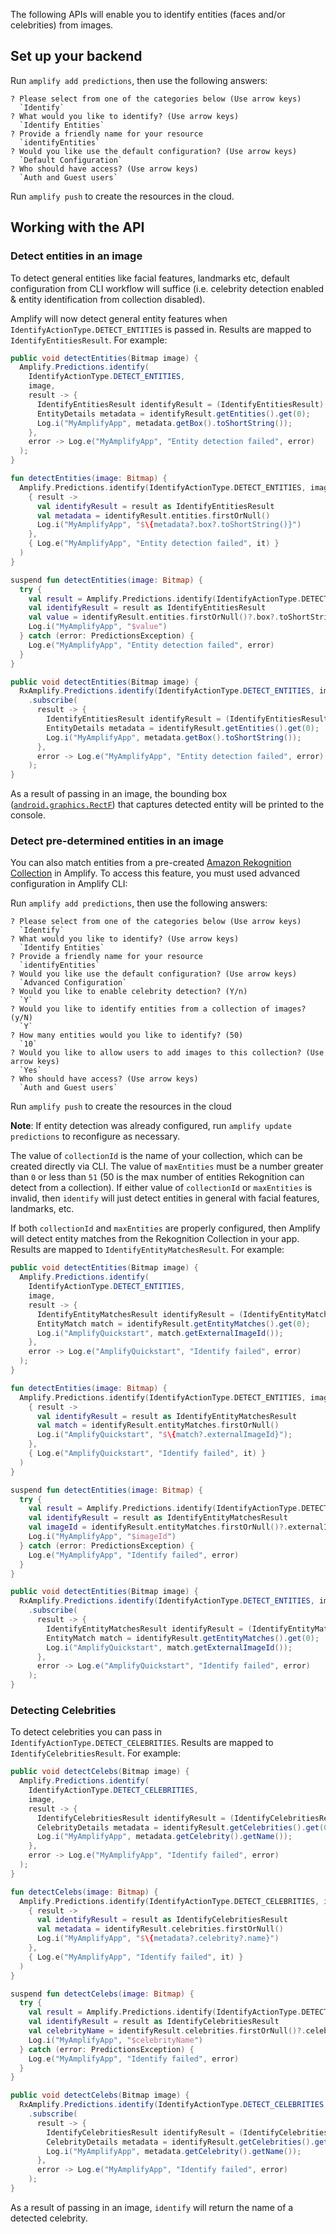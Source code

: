 The following APIs will enable you to identify entities (faces and/or celebrities) from images.

## Set up your backend

Run `amplify add predictions`, then use the following answers:

```console
? Please select from one of the categories below (Use arrow keys)
  `Identify`
? What would you like to identify? (Use arrow keys)
  `Identify Entities`
? Provide a friendly name for your resource
  `identifyEntities`
? Would you like use the default configuration? (Use arrow keys)
  `Default Configuration`
? Who should have access? (Use arrow keys)
  `Auth and Guest users`
```

Run `amplify push` to create the resources in the cloud.

## Working with the API

### Detect entities in an image

To detect general entities like facial features, landmarks etc, default configuration from CLI workflow will suffice (i.e. celebrity detection enabled & entity identification from collection disabled).

Amplify will now detect general entity features when `IdentifyActionType.DETECT_ENTITIES` is passed in. Results are mapped to `IdentifyEntitiesResult`. For example:

<BlockSwitcher>
<Block name="Java">

```java
public void detectEntities(Bitmap image) {
  Amplify.Predictions.identify(
    IdentifyActionType.DETECT_ENTITIES,
    image,
    result -> {
      IdentifyEntitiesResult identifyResult = (IdentifyEntitiesResult) result;
      EntityDetails metadata = identifyResult.getEntities().get(0);
      Log.i("MyAmplifyApp", metadata.getBox().toShortString());
    },
    error -> Log.e("MyAmplifyApp", "Entity detection failed", error)
  );
}
```

</Block>
<Block name="Kotlin - Callbacks">

```kotlin
fun detectEntities(image: Bitmap) {
  Amplify.Predictions.identify(IdentifyActionType.DETECT_ENTITIES, image,
    { result ->
      val identifyResult = result as IdentifyEntitiesResult
      val metadata = identifyResult.entities.firstOrNull()
      Log.i("MyAmplifyApp", "$\{metadata?.box?.toShortString()}")
    },
    { Log.e("MyAmplifyApp", "Entity detection failed", it) }
  )
}
```

</Block>
<Block name="Kotlin - Coroutines">

```kotlin
suspend fun detectEntities(image: Bitmap) {
  try {
    val result = Amplify.Predictions.identify(IdentifyActionType.DETECT_ENTITIES, image)
    val identifyResult = result as IdentifyEntitiesResult
    val value = identifyResult.entities.firstOrNull()?.box?.toShortString()
    Log.i("MyAmplifyApp", "$value")
  } catch (error: PredictionsException) {
    Log.e("MyAmplifyApp", "Entity detection failed", error)
  }
}
```

</Block>
<Block name="RxJava">

```java
public void detectEntities(Bitmap image) {
  RxAmplify.Predictions.identify(IdentifyActionType.DETECT_ENTITIES, image)
    .subscribe(
      result -> {
        IdentifyEntitiesResult identifyResult = (IdentifyEntitiesResult) result;
        EntityDetails metadata = identifyResult.getEntities().get(0);
        Log.i("MyAmplifyApp", metadata.getBox().toShortString());
      },
      error -> Log.e("MyAmplifyApp", "Entity detection failed", error)
    );
}
```

</Block>
</BlockSwitcher>

As a result of passing in an image, the bounding box ([`android.graphics.RectF`](https://developer.android.com/reference/android/graphics/RectF)) that captures detected entity will be printed to the console.

### Detect pre-determined entities in an image

You can also match entities from a pre-created [Amazon Rekognition Collection](https://docs.aws.amazon.com/rekognition/latest/dg/collections.html) in Amplify. To access this feature, you must used advanced configuration in Amplify CLI:

Run `amplify add predictions`, then use the following answers:

```console
? Please select from one of the categories below (Use arrow keys)
  `Identify`
? What would you like to identify? (Use arrow keys)
  `Identify Entities`
? Provide a friendly name for your resource
  `identifyEntities`
? Would you like use the default configuration? (Use arrow keys)
  `Advanced Configuration`
? Would you like to enable celebrity detection? (Y/n)
  `Y`
? Would you like to identify entities from a collection of images? (y/N)
  `Y`
? How many entities would you like to identify? (50)
  `10`
? Would you like to allow users to add images to this collection? (Use arrow keys)
  `Yes`
? Who should have access? (Use arrow keys)
  `Auth and Guest users`
```

Run `amplify push` to create the resources in the cloud

**Note**: If entity detection was already configured, run `amplify update predictions` to reconfigure as necessary.

The value of `collectionId` is the name of your collection, which can be created directly via CLI. The value of `maxEntities` must be a number greater than `0` or less than `51` (50 is the max number of entities Rekognition can detect from a collection). If either value of `collectionId` or `maxEntities` is invalid, then `identify` will just detect entities in general with facial features, landmarks, etc.

If both `collectionId` and `maxEntities` are properly configured, then Amplify will detect entity matches from the Rekognition Collection in your app. Results are mapped to `IdentifyEntityMatchesResult`. For example:

<BlockSwitcher>
<Block name="Java">

```java
public void detectEntities(Bitmap image) {
  Amplify.Predictions.identify(
    IdentifyActionType.DETECT_ENTITIES,
    image,
    result -> {
      IdentifyEntityMatchesResult identifyResult = (IdentifyEntityMatchesResult) result;
      EntityMatch match = identifyResult.getEntityMatches().get(0);
      Log.i("AmplifyQuickstart", match.getExternalImageId());
    },
    error -> Log.e("AmplifyQuickstart", "Identify failed", error)
  );
}
```

</Block>
<Block name="Kotlin - Callbacks">

```kotlin
fun detectEntities(image: Bitmap) {
  Amplify.Predictions.identify(IdentifyActionType.DETECT_ENTITIES, image,
    { result ->
      val identifyResult = result as IdentifyEntityMatchesResult
      val match = identifyResult.entityMatches.firstOrNull()
      Log.i("AmplifyQuickstart", "$\{match?.externalImageId}");
    },
    { Log.e("AmplifyQuickstart", "Identify failed", it) }
  )
}
```

</Block>
<Block name="Kotlin - Coroutines">

```kotlin
suspend fun detectEntities(image: Bitmap) {
  try {
    val result = Amplify.Predictions.identify(IdentifyActionType.DETECT_ENTITIES, image)
    val identifyResult = result as IdentifyEntityMatchesResult
    val imageId = identifyResult.entityMatches.firstOrNull()?.externalImageId
    Log.i("MyAmplifyApp", "$imageId")
  } catch (error: PredictionsException) {
    Log.e("MyAmplifyApp", "Identify failed", error)
  }
}
```

</Block>
<Block name="RxJava">

```java
public void detectEntities(Bitmap image) {
  RxAmplify.Predictions.identify(IdentifyActionType.DETECT_ENTITIES, image)
    .subscribe(
      result -> {
        IdentifyEntityMatchesResult identifyResult = (IdentifyEntityMatchesResult) result;
        EntityMatch match = identifyResult.getEntityMatches().get(0);
        Log.i("AmplifyQuickstart", match.getExternalImageId());
      },
      error -> Log.e("AmplifyQuickstart", "Identify failed", error)
    );
}
```

</Block>
</BlockSwitcher>

### Detecting Celebrities

To detect celebrities you can pass in `IdentifyActionType.DETECT_CELEBRITIES`. Results are mapped to `IdentifyCelebritiesResult`. For example:

<BlockSwitcher>
<Block name="Java">

```java
public void detectCelebs(Bitmap image) {
  Amplify.Predictions.identify(
    IdentifyActionType.DETECT_CELEBRITIES,
    image,
    result -> {
      IdentifyCelebritiesResult identifyResult = (IdentifyCelebritiesResult) result;
      CelebrityDetails metadata = identifyResult.getCelebrities().get(0);
      Log.i("MyAmplifyApp", metadata.getCelebrity().getName());
    },
    error -> Log.e("MyAmplifyApp", "Identify failed", error)
  );
}
```

</Block>
<Block name="Kotlin - Callbacks">

```kotlin
fun detectCelebs(image: Bitmap) {
  Amplify.Predictions.identify(IdentifyActionType.DETECT_CELEBRITIES, image,
    { result ->
      val identifyResult = result as IdentifyCelebritiesResult
      val metadata = identifyResult.celebrities.firstOrNull()
      Log.i("MyAmplifyApp", "$\{metadata?.celebrity?.name}")
    },
    { Log.e("MyAmplifyApp", "Identify failed", it) }
  )
}
```

</Block>
<Block name="Kotlin - Coroutines">

```kotlin
suspend fun detectCelebs(image: Bitmap) {
  try {
    val result = Amplify.Predictions.identify(IdentifyActionType.DETECT_CELEBRITIES, image)
    val identifyResult = result as IdentifyCelebritiesResult
    val celebrityName = identifyResult.celebrities.firstOrNull()?.celebrity?.name
    Log.i("MyAmplifyApp", "$celebrityName")
  } catch (error: PredictionsException) {
    Log.e("MyAmplifyApp", "Identify failed", error)
  }
}
```

</Block>
<Block name="RxJava">

```java
public void detectCelebs(Bitmap image) {
  RxAmplify.Predictions.identify(IdentifyActionType.DETECT_CELEBRITIES, image)
    .subscribe(
      result -> {
        IdentifyCelebritiesResult identifyResult = (IdentifyCelebritiesResult) result;
        CelebrityDetails metadata = identifyResult.getCelebrities().get(0);
        Log.i("MyAmplifyApp", metadata.getCelebrity().getName());
      },
      error -> Log.e("MyAmplifyApp", "Identify failed", error)
    );
}
```

</Block>
</BlockSwitcher>

As a result of passing in an image, `identify` will return the name of a detected celebrity.
